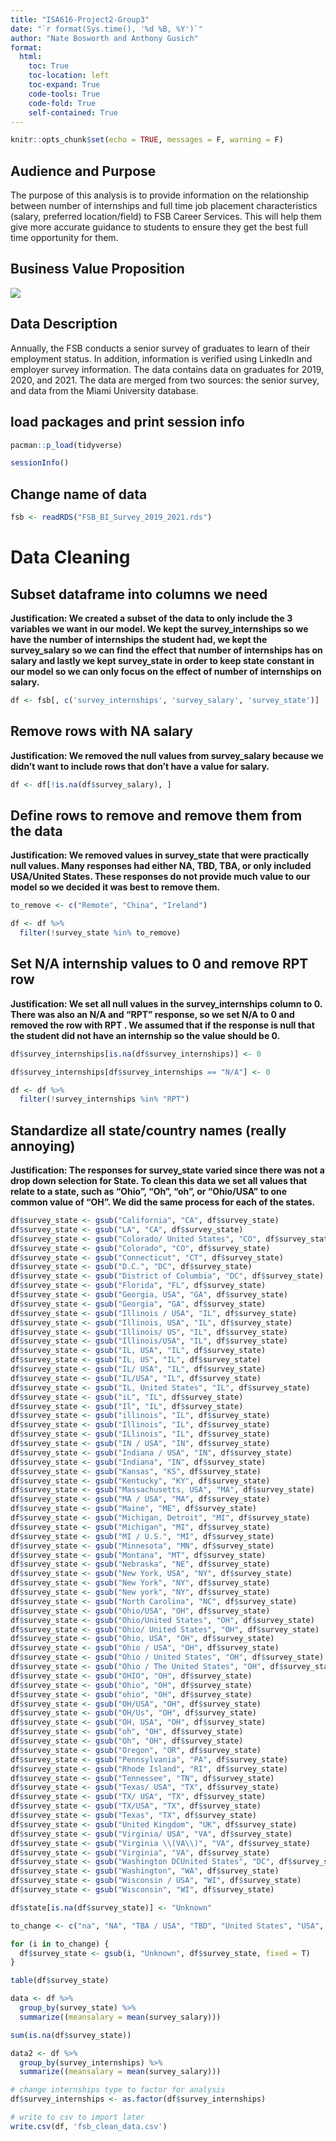 ```yaml
---
title: "ISA616-Project2-Group3"
date: "`r format(Sys.time(), '%d %B, %Y')`"
author: "Nate Bosworth and Anthony Gusich"
format:
  html:
    toc: True
    toc-location: left
    toc-expand: True
    code-tools: True
    code-fold: True
    self-contained: True
---
```


```r
knitr::opts_chunk$set(echo = TRUE, messages = F, warning = F)
```

## Audience and Purpose
The purpose of this analysis is to provide information on the relationship between number of internships and full time job placement characteristics (salary, preferred location/field) to FSB Career Services. This will help them give more accurate guidance to students to ensure they get the best full time opportunity for them.


## Business Value Proposition

![](images/BusValPropGroup3-01.jpg)

## Data Description
Annually, the FSB conducts a senior survey of graduates to learn of their employment status. In addition, information is verified using LinkedIn and employer survey information. The data contains data on graduates for 2019, 2020, and 2021. The data are merged from two sources: the senior survey, and data from the Miami University database.



## load packages and print session info
```r
pacman::p_load(tidyverse)

sessionInfo()
```

## Change name of data
```r
fsb <- readRDS("FSB_BI_Survey_2019_2021.rds")
```


# Data Cleaning

## Subset dataframe into columns we need
**Justification: We created a subset of the data to only include the 3 variables we want in our model. We kept the survey_internships so we have the number of internships the student had, we kept the survey_salary so we can find the effect that number of internships has on salary and lastly we kept survey_state in order to keep state constant in our model so we can only focus on the effect of number of internships on salary.**
```r
df <- fsb[, c('survey_internships', 'survey_salary', 'survey_state')]
```


## Remove rows with NA salary
**Justification: We removed the null values from survey_salary because we didn’t want to include rows that don’t have a value for salary.**
```r
df <- df[!is.na(df$survey_salary), ]
```


## Define rows to remove and remove them from the data
**Justification: We removed values in survey_state that were practically null values. Many responses had either NA, TBD, TBA, or only included USA/United States. These responses do not provide much value to our model so we decided it was best to remove them.**
```r
to_remove <- c("Remote", "China", "Ireland")

df <- df %>%
  filter(!survey_state %in% to_remove)

```


## Set N/A internship values to 0 and remove RPT row
**Justification: We set all null values in the survey_internships column to 0. There was also an N/A and “RPT” response, so we set N/A to 0 and removed the row with RPT . We assumed that if the response is null that the student did not have an internship so the value should be 0.**
```r
df$survey_internships[is.na(df$survey_internships)] <- 0

df$survey_internships[df$survey_internships == "N/A"] <- 0

df <- df %>%
  filter(!survey_internships %in% "RPT")
```


## Standardize all state/country names (really annoying)
**Justification: The responses for survey_state varied since there was not a drop down selection for State. To clean this data we set all values that relate to a state, such as “Ohio”, “Oh”, “oh”, or “Ohio/USA” to one common value of “OH”. We did the same process for each of the states.**
```r
df$survey_state <- gsub("California", "CA", df$survey_state)
df$survey_state <- gsub("LA", "CA", df$survey_state)
df$survey_state <- gsub("Colorado/ United States", "CO", df$survey_state)
df$survey_state <- gsub("Colorado", "CO", df$survey_state)
df$survey_state <- gsub("Connecticut", "CT", df$survey_state)
df$survey_state <- gsub("D.C.", "DC", df$survey_state)
df$survey_state <- gsub("District of Columbia", "DC", df$survey_state)
df$survey_state <- gsub("Florida", "FL", df$survey_state)
df$survey_state <- gsub("Georgia, USA", "GA", df$survey_state)
df$survey_state <- gsub("Georgia", "GA", df$survey_state)
df$survey_state <- gsub("Illinois / USA", "IL", df$survey_state)
df$survey_state <- gsub("Illinois, USA", "IL", df$survey_state)
df$survey_state <- gsub("Illinois/ US", "IL", df$survey_state)
df$survey_state <- gsub("Illinois/USA", "IL", df$survey_state)
df$survey_state <- gsub("IL, USA", "IL", df$survey_state)
df$survey_state <- gsub("IL, US", "IL", df$survey_state)
df$survey_state <- gsub("IL/ USA", "IL", df$survey_state)
df$survey_state <- gsub("IL/USA", "IL", df$survey_state)
df$survey_state <- gsub("IL, United States", "IL", df$survey_state)
df$survey_state <- gsub("iL", "IL", df$survey_state)
df$survey_state <- gsub("Il", "IL", df$survey_state)
df$survey_state <- gsub("illinois", "IL", df$survey_state)
df$survey_state <- gsub("Illinois", "IL", df$survey_state)
df$survey_state <- gsub("ILlinois", "IL", df$survey_state)
df$survey_state <- gsub("IN / USA", "IN", df$survey_state)
df$survey_state <- gsub("Indiana / USA", "IN", df$survey_state)
df$survey_state <- gsub("Indiana", "IN", df$survey_state)
df$survey_state <- gsub("Kansas", "KS", df$survey_state)
df$survey_state <- gsub("Kentucky", "KY", df$survey_state)
df$survey_state <- gsub("Massachusetts, USA", "MA", df$survey_state)
df$survey_state <- gsub("MA / USA", "MA", df$survey_state)
df$survey_state <- gsub("Maine", "ME", df$survey_state)
df$survey_state <- gsub("Michigan, Detroit", "MI", df$survey_state)
df$survey_state <- gsub("Michigan", "MI", df$survey_state)
df$survey_state <- gsub("MI / U.S.", "MI", df$survey_state)
df$survey_state <- gsub("Minnesota", "MN", df$survey_state)
df$survey_state <- gsub("Montana", "MT", df$survey_state)
df$survey_state <- gsub("Nebraska", "NE", df$survey_state)
df$survey_state <- gsub("New York, USA", "NY", df$survey_state)
df$survey_state <- gsub("New York", "NY", df$survey_state)
df$survey_state <- gsub("New york", "NY", df$survey_state)
df$survey_state <- gsub("North Carolina", "NC", df$survey_state)
df$survey_state <- gsub("Ohio/USA", "OH", df$survey_state)
df$survey_state <- gsub("Ohio/United States", "OH", df$survey_state)
df$survey_state <- gsub("Ohio/ United States", "OH", df$survey_state)
df$survey_state <- gsub("Ohio, USA", "OH", df$survey_state)
df$survey_state <- gsub("Ohio / USA", "OH", df$survey_state)
df$survey_state <- gsub("Ohio / United States", "OH", df$survey_state)
df$survey_state <- gsub("Ohio / The United States", "OH", df$survey_state)
df$survey_state <- gsub("OHIO", "OH", df$survey_state)
df$survey_state <- gsub("Ohio", "OH", df$survey_state)
df$survey_state <- gsub("ohio", "OH", df$survey_state)
df$survey_state <- gsub("OH/USA", "OH", df$survey_state)
df$survey_state <- gsub("OH/Us", "OH", df$survey_state)
df$survey_state <- gsub("OH, USA", "OH", df$survey_state)
df$survey_state <- gsub("oh", "OH", df$survey_state)
df$survey_state <- gsub("Oh", "OH", df$survey_state)
df$survey_state <- gsub("Oregon", "OR", df$survey_state)
df$survey_state <- gsub("Pennsylvania", "PA", df$survey_state)
df$survey_state <- gsub("Rhode Island", "RI", df$survey_state)
df$survey_state <- gsub("Tennessee", "TN", df$survey_state)
df$survey_state <- gsub("Texas/ USA", "TX", df$survey_state)
df$survey_state <- gsub("TX/ USA", "TX", df$survey_state)
df$survey_state <- gsub("TX/USA", "TX", df$survey_state)
df$survey_state <- gsub("Texas", "TX", df$survey_state)
df$survey_state <- gsub("United Kingdom", "UK", df$survey_state)
df$survey_state <- gsub("Virginia/ USA", "VA", df$survey_state)
df$survey_state <- gsub("Virginia \\(VA\\)", "VA", df$survey_state)
df$survey_state <- gsub("Virginia", "VA", df$survey_state)
df$survey_state <- gsub("Washington DCUnited States", "DC", df$survey_state)
df$survey_state <- gsub("Washington", "WA", df$survey_state)
df$survey_state <- gsub("Wisconsin / USA", "WI", df$survey_state)
df$survey_state <- gsub("Wisconsin", "WI", df$survey_state)

df$state[is.na(df$survey_state)] <- "Unknown"

to_change <- c("na", "NA", "TBA / USA", "TBD", "United States", "USA", "US")

for (i in to_change) {
  df$survey_state <- gsub(i, "Unknown", df$survey_state, fixed = T)
}

table(df$survey_state)

```

```r
data <- df %>% 
  group_by(survey_state) %>% 
  summarize((meansalary = mean(survey_salary)))

sum(is.na(df$survey_state))
```

```r
data2 <- df %>% 
  group_by(survey_internships) %>% 
  summarize((meansalary = mean(survey_salary)))
```

```r
# change internships type to factor for analysis
df$survey_internships <- as.factor(df$survey_internships)

# write to csv to import later
write.csv(df, 'fsb_clean_data.csv')
```

